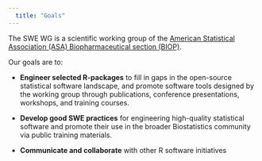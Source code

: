 ```yaml
---
  title: "Goals"
---
```


  The SWE WG is a scientific working group of the [American Statistical Association (ASA) Biopharmaceutical section (BIOP)](https://community.amstat.org/biop/home).
  
  Our goals are to:
  
  * **Engineer selected R-packages** to fill in gaps in the open-source statistical software landscape, and promote software tools designed by the working group through publications, conference presentations, workshops, and training courses.
  
  * **Develop good SWE practices** for engineering high-quality statistical software and promote their use in the broader Biostatistics community via public training materials.
  
  * **Communicate and collaborate** with other R software initiatives

